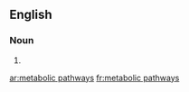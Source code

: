 
==English==

===Noun===
{{head|en|plural}}

# {{plural of|metabolic pathway|lang=en|nocat=1}}

[[ar:metabolic pathways]]
[[fr:metabolic pathways]]